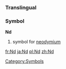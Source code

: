 ===Translingual===
===Symbol===
'''Nd'''
#{{chemistry}} symbol for [[neodymium]]
[[Category:Symbols]]

[[fr:Nd]]
[[ja:Nd]]
[[pl:Nd]]
[[zh:Nd]]